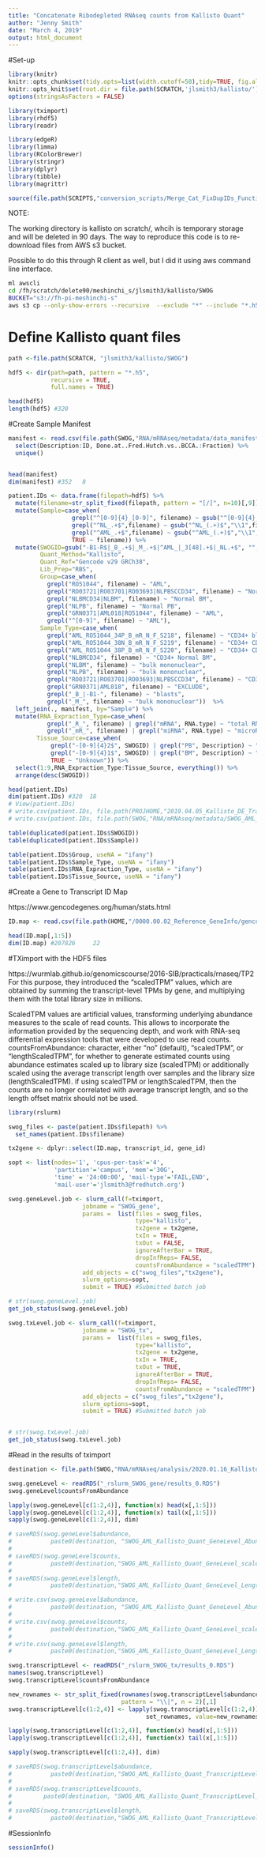 ```yaml
---
title: "Concatenate Ribodepleted RNAseq counts from Kallisto Quant"
author: "Jenny Smith"
date: "March 4, 2019"
output: html_document
---
```


#Set-up

```r
library(knitr)
knitr::opts_chunk$set(tidy.opts=list(width.cutoff=50),tidy=TRUE, fig.align='center', fig.height = 8, fig.width = 10)
knitr::opts_knit$set(root.dir = file.path(SCRATCH,'jlsmith3/kallisto/'))
options(stringsAsFactors = FALSE)
```

```r
library(tximport)
library(rhdf5)
library(readr)

library(edgeR)
library(limma)
library(RColorBrewer)
library(stringr)
library(dplyr)
library(tibble)
library(magrittr)
```

```r
source(file.path(SCRIPTS,"conversion_scripts/Merge_Cat_FixDupIDs_Function.r"))
```



NOTE: 

The working directory is kallisto on scratch/, whcih is temporary storage and will be deleted in 90 days. The way to reproduce this code is to re-download files from AWS s3 bucket. 

 Possible to do this through R client as well, but I did it using aws command line interface. 

```bash
ml awscli 
cd /fh/scratch/delete90/meshinchi_s/jlsmith3/kallisto/SWOG
BUCKET="s3://fh-pi-meshinchi-s"
aws s3 cp --only-show-errors --recursive  --exclude "*" --include "*.h5" --include "*.json"  $BUCKET/SR/SWOG/kallisto_out/ .
```


# Define Kallisto quant files 

```r
path <-file.path(SCRATCH, "jlsmith3/kallisto/SWOG")

hdf5 <- dir(path=path, pattern = "*.h5",
            recursive = TRUE, 
            full.names = TRUE)

head(hdf5)
length(hdf5) #320
```


#Create Sample Manifest 

```r
manifest <- read.csv(file.path(SWOG,"RNA/mRNAseq/metadata/data_manifest-Dec2019.csv")) %>% 
  select(Description:ID, Done.at..Fred.Hutch.vs..BCCA.:Fraction) %>%
  unique()


head(manifest)
dim(manifest) #352   8
```

```r
patient.IDs <- data.frame(filepath=hdf5) %>% 
  mutate(filename=str_split_fixed(filepath, pattern = "[/]", n=10)[,9]) %>% 
  mutate(Sample=case_when(
                  grepl("^[0-9]{4}_[0-9]", filename) ~ gsub("^[0-9]{4}_", "", filename),
                  grepl("^NL_.+$",filename) ~ gsub("^NL_(.+)$","\\1",filename),
                  grepl("^AML_.+$",filename) ~ gsub("^AML_(.+)$","\\1",filename),
                  TRUE ~ filename)) %>%
  mutate(SWOGID=gsub("-B1-R$|_B_.+$|_M_.+$|^AML_|_3[48].+$|_NL.+$", "", Sample),
         Quant_Method="Kallisto",
         Quant_Ref="Gencode v29 GRCh38",
         Lib_Prep="RBS", 
         Group=case_when(
           grepl("RO51044", filename) ~ "AML",
           grepl("RO03721|RO03701|RO03693|NLPBSCCD34", filename) ~ "Normal PBSC",
           grepl("NLBMCD34|NLBM", filename) ~ "Normal BM",
           grepl("NLPB", filename) ~ "Normal PB",
           grepl("GRN0371|AML018|RO51044", filename) ~ "AML",
           grepl("^[0-9]", filename) ~ "AML"),
         Sample_Type=case_when(
           grepl("AML_RO51044_34P_B_mR_N_F_S218", filename) ~ "CD34+ blasts",
           grepl("AML_RO51044_38N_B_mR_N_F_S219", filename) ~ "CD34+ CD38- blasts",
           grepl("AML_RO51044_38P_B_mR_N_F_S220", filename) ~ "CD34+ CD38+ blasts",
           grepl("NLBMCD34", filename) ~ "CD34+ Normal BM",
           grepl("NLBM", filename) ~ "bulk mononuclear",
           grepl("NLPB", filename) ~ "bulk mononuclear",
           grepl("RO03721|RO03701|RO03693|NLPBSCCD34", filename) ~ "CD34+ Normal PBSC",
           grepl("GRN0371|AML018", filename) ~ "EXCLUDE",
           grepl("_B_|-B1-", filename) ~ "blasts",
           grepl("_M_", filename) ~ "bulk mononuclear"))  %>% 
  left_join(., manifest, by="Sample") %>%
  mutate(RNA_Expraction_Type=case_when(
           grepl("_R_", filename) | grepl("mRNA", RNA.type) ~ "total RNA",
           grepl("_mR_", filename) | grepl("miRNA", RNA.type) ~ "microRNA preserved RNA"),
        Tissue_Source=case_when(
            grepl("-[0-9]{4}2$", SWOGID) | grepl("PB", Description) ~ "peripheral blood", 
            grepl("-[0-9]{4}1$", SWOGID) | grepl("BM", Description) ~ "bone marrow", 
            TRUE ~ "Unknown")) %>% 
  select(1:9,RNA_Expraction_Type:Tissue_Source, everything()) %>%
  arrange(desc(SWOGID))

head(patient.IDs)
dim(patient.IDs) #320  18
# View(patient.IDs)
# write.csv(patient.IDs, file.path(PROJHOME,"2019.04.05_Kallisto_DE_Transcriptome_MS/SWOG_AML/SWOG_AML_Kallisto_Quant_Gencode_v29_RepBase_v24.01_Sample_IDmap.csv"),row.names = FALSE)
# write.csv(patient.IDs, file.path(SWOG,"RNA/mRNAseq/metadata/SWOG_AML_Kallisto_Quant_Gencode_v29_RepBase_v24.01_Sample_IDmap.csv"),row.names = FALSE)
```

```r
table(duplicated(patient.IDs$SWOGID))
table(duplicated(patient.IDs$Sample))
```

```r
table(patient.IDs$Group, useNA = "ifany")
table(patient.IDs$Sample_Type, useNA = "ifany")
table(patient.IDs$RNA_Expraction_Type, useNA = "ifany")
table(patient.IDs$Tissue_Source, useNA = "ifany")
```



#Create a Gene to Transcript ID Map 

https://www.gencodegenes.org/human/stats.html

```r
ID.map <- read.csv(file.path(HOME,"/0000.00.02_Reference_GeneInfo/gencode.v29_RepBase.v24.01_Gene_IDmap.csv"))

head(ID.map[,1:5])
dim(ID.map) #207826     22
```


#TXimport with the HDF5 files


https://wurmlab.github.io/genomicscourse/2016-SIB/practicals/rnaseq/TP2
For this purpose, they introduced the "scaledTPM" values, which are obtained by summing the transcript-level TPMs by gene, and multiplying them with the total library size in millions. 

ScaledTPM values are artificial values, transforming underlying abundance measures to the scale of read counts. This allows to incorporate the information provided by the sequencing depth, and work with RNA-seq differential expression tools that were developed to use read counts. 
countsFromAbundance:
character, either "no" (default), "scaledTPM", or "lengthScaledTPM", for whether to generate estimated counts using abundance estimates scaled up to library size (scaledTPM) or additionally scaled using the average transcript length over samples and the library size (lengthScaledTPM). if using scaledTPM or lengthScaledTPM, then the counts are no longer correlated with average transcript length, and so the length offset matrix should not be used.

```r
library(rslurm)
```

```r
swog_files <- paste(patient.IDs$filepath) %>% 
  set_names(patient.IDs$filename)

tx2gene <- dplyr::select(ID.map, transcript_id, gene_id)

sopt <- list(nodes='1', 'cpus-per-task'='4',
             'partition'='campus', 'mem'='30G',
             'time' = '24:00:00', 'mail-type'='FAIL,END',
             'mail-user'='jlsmith3@fredhutch.org') 

```

```r
swog.geneLevel.job <- slurm_call(f=tximport,
                     jobname = "SWOG_gene",
                     params =  list(files = swog_files,
                                    type="kallisto", 
                                    tx2gene = tx2gene, 
                                    txIn = TRUE,
                                    txOut = FALSE,
                                    ignoreAfterBar = TRUE, 
                                    dropInfReps= FALSE,
                                    countsFromAbundance = "scaledTPM"),
                     add_objects = c("swog_files","tx2gene"),
                     slurm_options=sopt,
                     submit = TRUE) #Submitted batch job 

# str(swog.geneLevel.job)
get_job_status(swog.geneLevel.job)
```

```r
swog.txLevel.job <- slurm_call(f=tximport,
                     jobname = "SWOG_tx",
                     params =  list(files = swog_files,
                                    type="kallisto", 
                                    tx2gene = tx2gene, 
                                    txIn = TRUE,
                                    txOut = TRUE,
                                    ignoreAfterBar = TRUE, 
                                    dropInfReps= FALSE,
                                    countsFromAbundance = "scaledTPM"),
                     add_objects = c("swog_files","tx2gene"),
                     slurm_options=sopt,
                     submit = TRUE) #Submitted batch job


# str(swog.txLevel.job) 
get_job_status(swog.txLevel.job)
```


#Read in the results of tximport 

```r
destination <- file.path(SWOG,"RNA/mRNAseq/analysis/2020.01.16_Kallisto_Quant/")
```

```r
swog.geneLevel <- readRDS("_rslurm_SWOG_gene/results_0.RDS")
swog.geneLevel$countsFromAbundance
```

```r
lapply(swog.geneLevel[c(1:2,4)], function(x) head(x[,1:5]))
lapply(swog.geneLevel[c(1:2,4)], function(x) tail(x[,1:5]))
sapply(swog.geneLevel[c(1:2,4)], dim)
```

```r
# saveRDS(swog.geneLevel$abundance,
#           paste0(destination, "SWOG_AML_Kallisto_Quant_GeneLevel_Abundance_TPM.RDS"))
# 
# saveRDS(swog.geneLevel$counts,
#           paste0(destination,"SWOG_AML_Kallisto_Quant_GeneLevel_scaledTPM_counts.RDS"))
# 
# saveRDS(swog.geneLevel$length,
#           paste0(destination,"SWOG_AML_Kallisto_Quant_GeneLevel_Length.RDS"))

# write.csv(swog.geneLevel$abundance,
#           paste0(destination, "SWOG_AML_Kallisto_Quant_GeneLevel_Abundance_TPM.csv"))
# 
# write.csv(swog.geneLevel$counts,
#           paste0(destination,"SWOG_AML_Kallisto_Quant_GeneLevel_scaledTPM_counts.csv"))
# 
# write.csv(swog.geneLevel$length,
#           paste0(destination,"SWOG_AML_Kallisto_Quant_GeneLevel_Length.csv"))
```

```r
swog.transcriptLevel <- readRDS("_rslurm_SWOG_tx/results_0.RDS") 
names(swog.transcriptLevel)
swog.transcriptLevel$countsFromAbundance
```

```r
new_rownames <- str_split_fixed(rownames(swog.transcriptLevel$abundance),
                                pattern = "\\|", n = 2)[,1] 
swog.transcriptLevel[c(1:2,4)] <- lapply(swog.transcriptLevel[c(1:2,4)],
                                       set_rownames, value=new_rownames)
```

```r
lapply(swog.transcriptLevel[c(1:2,4)], function(x) head(x[,1:5]))
lapply(swog.transcriptLevel[c(1:2,4)], function(x) tail(x[,1:5]))

sapply(swog.transcriptLevel[c(1:2,4)], dim)
```

```r
# saveRDS(swog.transcriptLevel$abundance,
#           paste0(destination,"SWOG_AML_Kallisto_Quant_TranscriptLevel_Abundance_TPM.RDS"))
# 
# saveRDS(swog.transcriptLevel$counts,
#         paste0(destination, "SWOG_AML_Kallisto_Quant_TranscriptLevel_scaledTPM_counts.RDS"))
# 
# saveRDS(swog.transcriptLevel$length,
#           paste0(destination,"SWOG_AML_Kallisto_Quant_TranscriptLevel_Length.RDS"))
```



#SessionInfo

```r
sessionInfo()
```

